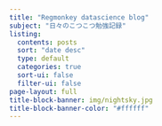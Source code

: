 ```yaml
---
title: "Regmonkey datascience blog"
subject: "日々のこつこつ勉強記録"
listing:
  contents: posts
  sort: "date desc"
  type: default
  categories: true
  sort-ui: false
  filter-ui: false
page-layout: full
title-block-banner: img/nightsky.jpg
title-block-banner-color: "#ffffff"
---
```

